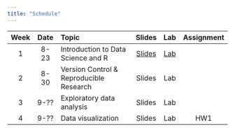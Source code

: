 ```yaml
---
title: "Schedule"
---
```


| Week | Date | Topic | Slides | Lab | Assignment |
|:--:|:---:|:-----------------------|:--:|:--:|:--:|
| 1 | 8-23 | Introduction to Data Science and R | [Slides](slides/week1.qmd) | [Lab](labs/week1.qmd) |  |
| 2 | 8-30 | Version Control & Reproducible Research | Slides | Lab |  |
| 3 | 9-?? | Exploratory data analysis | Slides | Lab |  |
| 4 | 9-?? | Data visualization	 | Slides | Lab | HW1 |



